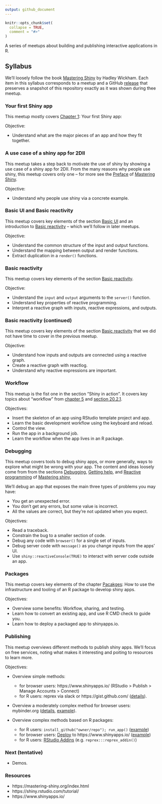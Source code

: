 ```yaml
---
output: github_document
---
```


<!-- README.md is generated from README.Rmd. Please edit that file -->

```r
knitr::opts_chunk$set(
  collapse = TRUE,
  comment = "#>"
)
```

<!-- README.md is generated from README.Rmd. Please edit that file -->

A series of meetups about building and publishing interactive applications in R.

## Syllabus

We'll loosely follow the book [Mastering Shiny](https://mastering-shiny.org/) by
Hadley Wickham. Each item in this syllabus corresponds to a meetup and a GitHub
[release](https://github.com/2DegreesInvesting/ds.shiny/releases) that preserves
a snapshot of this repository exactly as it was shown during thee meetup.

### Your first Shiny app

This meetup mostly covers [Chapter
1](https://mastering-shiny.org/basic-app.html): Your first Shiny app:

Objective:

-   Understand what are the major pieces of an app and how they fit together.

### A use case of a shiny app for 2DII

This meetup takes a step back to motivate the use of shiny by showing a use case
of a shiny app for 2DII. From the many reasons why people use shiny, this meetup
covers only one -- for more see the
[Preface](https://mastering-shiny.org/preface.html) of [Mastering
Shiny](https://mastering-shiny.org/).

Objective: 

- Understand why people use shiny via a concrete example.

### Basic UI and Basic reactivity

This meetup covers key elements of the section [Basic
UI](https://mastering-shiny.org/basic-ui.html) and an introduction to [Basic
reactivity](https://mastering-shiny.org/basic-reactivity.html) -- which we'll
follow in later meetups.

Objective:

- Understand the common structure of the input and output functions.
- Understand the mapping between output and render functions.
- Extract duplication in a `render()` functions.

### Basic reactivity

This meetup covers key elements of the section [Basic
reactivity](https://mastering-shiny.org/basic-reactivity.html).

Objective:

- Understand the `input` and `output` arguments to the `server()` function.
- Understand key properties of reactive programming.
- Interpret a reactive graph with inputs, reactive expressions, and outputs.

### Basic reactivity (continued)

This meetup covers key elements of the section [Basic
reactivity](https://mastering-shiny.org/basic-reactivity.html) that we did not
have time to cover in the previous meetup.

Objective:

- Understand how inputs and outputs are connected using a reactive graph.
- Create a reactive graph with reactlog.
- Understand why reactive expressions are important.

### Workflow

This meetup is the fist one in the section "Shiny in action". It covers key
topics about "workflow" from [chapter
5](https://mastering-shiny.org/action-workflow.html) and [section
20.2.1](https://mastering-shiny.org/scaling-packaging.html#workflow).

Objectives:

- Insert the skeleton of an app using RStudio template project and app.
- Learn the basic development workflow using the keyboard and reload.
- Control the view.
- Run the app in a background job.
- Learn the workflow when the app lives in an R package.

### Debugging

This meetup covers tools to debug shiny apps, or more generally, ways to explore
what might be wrong with your app. The content and ideas loosely come from from
the sections
[Debugging](https://mastering-shiny.org/action-workflow.html#debugging),
[Getting help](https://mastering-shiny.org/action-workflow.html#getting-help),
and [Reactive
programming](https://mastering-shiny.org/reactive-motivation.html#reactive-programming-1)
of [Mastering shiny](https://mastering-shiny.org/),

We'll debug an app that exposes the main three types of problems you may have:

* You get an unexpected error. 
* You don't get any errors, but some value is incorrect. 
* All the values are correct, but they're not updated when you expect.

Objectives: 

* Read a traceback.
* Constrain the bug to a smaller section of code.
* Debug any code with `browser()` for a single set of inputs.
* Debug server code with `message()` as you change inputs from the apps' UI.
* Use `shiny::reactiveConsole(TRUE)` to interact with server code outside an
app.

### Packages

This meetup covers key elements of the chapter
[Pacakges](https://mastering-shiny.org/scaling-packaging.html): How to use the
infrastructure and tooling of an R package to develop shiny apps.

Objectives:

* Overview some benefits: Workflow, sharing, and testing.
* Learn how to convert an existing app, and use R CMD check to guide you.
* Learn how to deploy a packaged app to shinyapps.io.


### Publishing

This meetup overviews different methods to publish shiny apps. We'll focus on
free services, noting what makes it interesting and poiting to resources to
learn more.

Objectives:

* Overview simple methods:
  * for browser users: https://www.shinyapps.io/ (RStudio > Publish > Manage
  Accounts > Connect)
  * for R users: reprex via slack or https://gist.github.com/
  ([details](https://mastering-shiny.org/action-workflow.html#reprex-basics)).

* Overview a moderately complex method for browser users: mybinder.org
([details](https://florencia.netlify.app/2020/08/sharing-reproducible-and-interactive-environments-in-r-with-binder.en-us/),
[example](https://github.com/flor14/shiny_reproducibilidad_meetup)).

* Overview complex methods based on R packages: 
  * for R users: `install_github("owner/repo"); run_app()`
  ([example](https://github.com/2DegreesInvesting/scenarioSelector/blob/master/R/run_app.R))
  * for browser users:
  [Deploy](https://mastering-shiny.org/scaling-packaging.html#deploying-your-app-package)
  to https://www.shinyapps.io/
  ([example](https://github.com/2DegreesInvesting/scenarioSelector/blob/master/app.R))
  * for R users: [RStudio Addins](https://rstudio.github.io/rstudioaddins/)
  (e.g. `reprex:::reprex_addin()`)

### Next (tentative)

* Demos.

### Resources

- https://mastering-shiny.org/index.html
- https://shiny.rstudio.com/tutorial/
- https://www.shinyapps.io/
